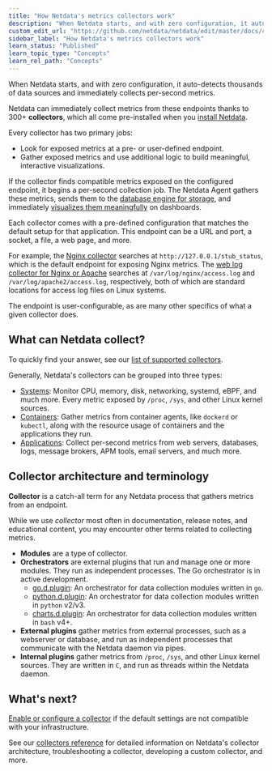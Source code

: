 ```yaml
---
title: "How Netdata's metrics collectors work"
description: "When Netdata starts, and with zero configuration, it auto-detects thousands of data sources and immediately collects per-second metrics."
custom_edit_url: "https://github.com/netdata/netdata/edit/master/docs/collect/how-collectors-work.md"
sidebar_label: "How Netdata's metrics collectors work"
learn_status: "Published"
learn_topic_type: "Concepts"
learn_rel_path: "Concepts"
---
```



When Netdata starts, and with zero configuration, it auto-detects thousands of data sources and immediately collects
per-second metrics.

Netdata can immediately collect metrics from these endpoints thanks to 300+ **collectors**, which all come pre-installed
when you [install Netdata](/docs/get-started.mdx).

Every collector has two primary jobs:

-   Look for exposed metrics at a pre- or user-defined endpoint.
-   Gather exposed metrics and use additional logic to build meaningful, interactive visualizations.

If the collector finds compatible metrics exposed on the configured endpoint, it begins a per-second collection job. The
Netdata Agent gathers these metrics, sends them to the [database engine for
storage](/docs/store/change-metrics-storage.md), and immediately [visualizes them
meaningfully](/docs/visualize/interact-dashboards-charts.md) on dashboards.

Each collector comes with a pre-defined configuration that matches the default setup for that application. This endpoint
can be a URL and port, a socket, a file, a web page, and more.

For example, the [Nginx collector](https://learn.netdata.cloud/docs/agent/collectors/go.d.plugin/modules/nginx) searches
at `http://127.0.0.1/stub_status`, which is the default endpoint for exposing Nginx metrics. The [web log collector for
Nginx or Apache](https://learn.netdata.cloud/docs/agent/collectors/go.d.plugin/modules/weblog) searches at
`/var/log/nginx/access.log` and `/var/log/apache2/access.log`, respectively, both of which are standard locations for
access log files on Linux systems.

The endpoint is user-configurable, as are many other specifics of what a given collector does.

## What can Netdata collect?

To quickly find your answer, see our [list of supported collectors](/collectors/COLLECTORS.md).

Generally, Netdata's collectors can be grouped into three types:

-   [Systems](/docs/collect/system-metrics.md): Monitor CPU, memory, disk, networking, systemd, eBPF, and much more.
    Every metric exposed by `/proc`, `/sys`, and other Linux kernel sources.
-   [Containers](/docs/collect/container-metrics.md): Gather metrics from container agents, like `dockerd` or `kubectl`,
    along with the resource usage of containers and the applications they run.
-   [Applications](/docs/collect/application-metrics.md): Collect per-second metrics from web servers, databases, logs,
    message brokers, APM tools, email servers, and much more.

## Collector architecture and terminology

**Collector** is a catch-all term for any Netdata process that gathers metrics from an endpoint. 

While we use _collector_ most often in documentation, release notes, and educational content, you may encounter other
terms related to collecting metrics.

-   **Modules** are a type of collector.
-   **Orchestrators** are external plugins that run and manage one or more modules. They run as independent processes.
    The Go orchestrator is in active development.
    -   [go.d.plugin](https://learn.netdata.cloud/docs/agent/collectors/go.d.plugin/): An orchestrator for data
        collection modules written in `go`.
    -   [python.d.plugin](/collectors/python.d.plugin/README.md): An orchestrator for data collection modules written in
        `python` v2/v3.
    -   [charts.d.plugin](/collectors/charts.d.plugin/README.md): An orchestrator for data collection modules written in
        `bash` v4+.
-   **External plugins** gather metrics from external processes, such as a webserver or database, and run as independent
    processes that communicate with the Netdata daemon via pipes.
-   **Internal plugins** gather metrics from `/proc`, `/sys`, and other Linux kernel sources. They are written in `C`,
    and run as threads within the Netdata daemon.

## What's next?

[Enable or configure a collector](/docs/collect/enable-configure.md) if the default settings are not compatible with
your infrastructure.

See our [collectors reference](/collectors/REFERENCE.md) for detailed information on Netdata's collector architecture,
troubleshooting a collector, developing a custom collector, and more.


